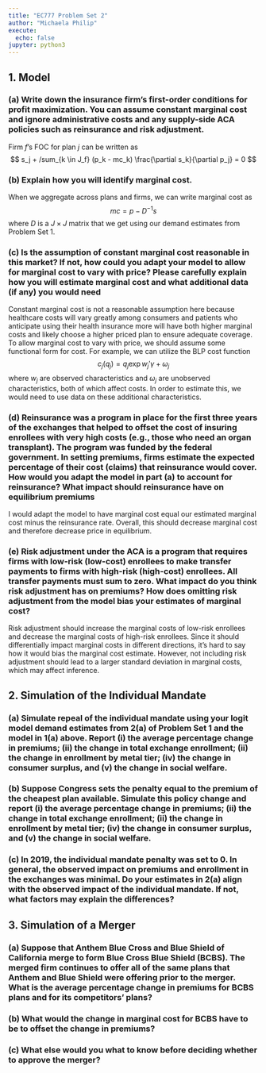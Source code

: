 ```yaml
---
title: "EC777 Problem Set 2"
author: "Michaela Philip"
execute:
  echo: false
jupyter: python3
---
```


## 1. Model

### (a) Write down the insurance firm’s first-order conditions for profit maximization. You can assume constant marginal cost and ignore administrative costs and any supply-side ACA policies such as reinsurance and risk adjustment.
Firm $f$'s FOC for plan $j$ can be written as 
$$
s_j + /sum_{k \in J_f} (p_k - mc_k) \frac{\partial s_k}{\partial p_j} = 0
$$ 

### (b) Explain how you will identify marginal cost.
When we aggregate across plans and firms, we can write marginal cost as 
$$
mc = p - D^{-1}s $$
where $D$ is a $J \times J$ matrix that we get using our demand estimates from Problem Set 1. 

###  (c) Is the assumption of constant marginal cost reasonable in this market? If not, how could you adapt your model to allow for marginal cost to vary with price? Please carefully explain how you will estimate marginal cost and what additional data (if any) you would need
Constant marginal cost is not a reasonable assumption here because healthcare costs will vary greatly among consumers and patients who anticipate using their health insurance more will have both higher marginal costs and likely choose a higher priced plan to ensure adequate coverage. To allow marginal cost to vary with price, we should assume some functional form for cost. For example, we can utilize the BLP cost function 
$$ 
c_j(q_j) = q_j \exp{w_j' \gamma + \omega_j} $$
where $w_j$ are observed characteristics and $\omega_j$ are unobserved characteristics, both of which affect costs. In order to estimate this, we would need to use data on these additional characteristics. 

### (d) Reinsurance was a program in place for the first three years of the exchanges that helped to offset the cost of insuring enrollees with very high costs (e.g., those who need an organ transplant). The program was funded by the federal government. In setting premiums, firms estimate the expected percentage of their cost (claims) that reinsurance would cover. How would you adapt the model in part (a) to account for reinsurance? What impact should reinsurance have on equilibrium premiums 
I would adapt the model to have marginal cost equal our estimated marginal cost minus the reinsurance rate. Overall, this should decrease marginal cost and therefore decrease price in equilibrium. 

### (e) Risk adjustment under the ACA is a program that requires firms with low-risk (low-cost) enrollees to make transfer payments to firms with high-risk (high-cost) enrollees. All transfer payments must sum to zero. What impact do you think risk adjustment has on premiums? How does omitting risk adjustment from the model bias your estimates of marginal cost?
Risk adjustment should increase the marginal costs of low-risk enrollees and decrease the marginal costs of high-risk enrollees. Since it should differentially impact marginal costs in different directions, it's hard to say how it would bias the marginal cost estimate. However, not including risk adjustment should lead to a larger standard deviation in marginal costs, which may affect inference. 

## 2. Simulation of the Individual Mandate

### (a) Simulate repeal of the individual mandate using your logit model demand estimates from 2(a) of Problem Set 1 and the model in 1(a) above. Report (i) the average percentage change in premiums; (ii) the change in total exchange enrollment; (ii) the change in enrollment by metal tier; (iv) the change in consumer surplus, and (v) the change in social welfare.

### (b) Suppose Congress sets the penalty equal to the premium of the cheapest plan available. Simulate this policy change and report (i) the average percentage change in premiums; (ii) the change in total exchange enrollment; (ii) the change in enrollment by metal tier; (iv) the change in consumer surplus, and (v) the change in social welfare.

###  (c) In 2019, the individual mandate penalty was set to 0. In general, the observed impact on premiums and enrollment in the exchanges was minimal. Do your estimates in 2(a) align with the observed impact of the individual mandate. If not, what factors may explain the differences?

## 3. Simulation of a Merger

###  (a) Suppose that Anthem Blue Cross and Blue Shield of California merge to form Blue Cross Blue Shield (BCBS). The merged firm continues to offer all of the same plans that Anthem and Blue Shield were offering prior to the merger. What is the average percentage change in premiums for BCBS plans and for its competitors’ plans?

### (b) What would the change in marginal cost for BCBS have to be to offset the change in premiums?

### (c) What else would you what to know before deciding whether to approve the merger?